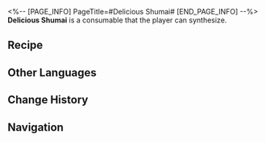 <%-- [PAGE_INFO]
PageTitle=#Delicious Shumai#
[END_PAGE_INFO] --%>
{{Consumable Infobox
|id          = 401019
|image       = Item Delicious Shumai.png
|type        = Restorative Consumables
|rarity      = 2
|effect      = Upon use, immediately restores 30% of Energy for one ally.
|description = The perfect combination of tradition and modernity. Bite through the slightly cool al dente dough, and the rich milky aroma and warmth will pour out of the filling &mdash; Molten Cheese Tart will impart you with its sincerity.
|effectType  = 
|effectType2 = 
|effectType3 = 
|recipe      = {{cx|Source missing}}
|source1     = [[Omni-Synthesizer]]
|source2     = 
|source3     = 
}}
{{Description|''"Cheese is power!"''}}
'''Delicious Shumai''' is a consumable that the player can synthesize.

==Recipe==
{{Recipe
|type              = Synthesis
|group             = Consumable
|Phlogiston        = 2
|Basic Ingredients = 1
|Protein Rice      = 2
|sort              = Phlogiston;Basic Ingredients;Protein Rice
}}

==Other Languages==
{{Other Languages
|en   = Delicious Shumai
|zhs  = 可口的烧麦
|zht  = 可口的燒賣
|ja   = 美味しいシュウマイ
|ko   = 맛있는 얇은 피 만두
|es   = Shaomai delicioso
|fr   = Délicieux shaomai
|ru   = Вкусный шаомай
|th   = Delicious Shumai
|vi   = Xíu Mại Ngon Lành
|de   = Leckeres Shumai
|id   = Delicious Shumai
|pt   = Shumai Delicioso
}}

==Change History==
{{Change History|1.6}}

==Navigation==
{{Consumable Navbox}}